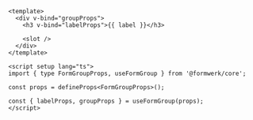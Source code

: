 ```vue
<template>
  <div v-bind="groupProps">
    <h3 v-bind="labelProps">{{ label }}</h3>

    <slot />
  </div>
</template>

<script setup lang="ts">
import { type FormGroupProps, useFormGroup } from '@formwerk/core';

const props = defineProps<FormGroupProps>();

const { labelProps, groupProps } = useFormGroup(props);
</script>
```
